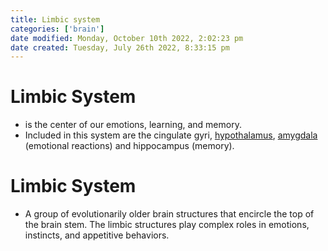 ```yaml
---
title: Limbic system
categories: ['brain']
date modified: Monday, October 10th 2022, 2:02:23 pm
date created: Tuesday, July 26th 2022, 8:33:15 pm
---
```


# Limbic System
- is the center of our emotions, learning, and memory.
- Included in this system are the cingulate gyri, [hypothalamus](Hypothalamus.qmd), [amygdala](Amygdala.qmd) (emotional reactions) and hippocampus (memory).

# Limbic System
- A group of evolutionarily older brain structures that encircle the top of the brain stem. The limbic structures play complex roles in emotions, instincts, and appetitive behaviors.



